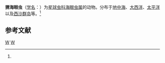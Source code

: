 {{Speciesbox
| taxon = Haliomma erinaceum
| binomial_authority = ([[恩斯特·海克尔|Haeckel]], 1862)<ref name='id9039'>{{cite web| url =http://www.bioinfo.cn/db05/BjdwSpecies.php?action=view&id=9039| title =猬海眼虫| work =《中国动物物种编目数据库》| publisher =中国科学院微生物研究所| author =中国科学院动物研究所| accessdate =2009-04-16| deadurl =yes| archiveurl =https://web.archive.org/web/20160305001912/http://www.bioinfo.cn/db05/BjdwSpecies.php?action=view&id=9039| archivedate =2016-03-05}}</ref>
}}

'''猬海眼虫'''（[[学名|学名]]：{{lang|la|''Haliomma erinaceum''}}）为[[星球虫科|星球虫科]][[海眼虫属|海眼虫属]]的动物。分布于[[地中海|地中海]]、[[大西洋|大西洋]]、[[太平洋|太平洋]]以及[[西沙群岛|西沙群岛]]等。<ref name='id9039'/>

== 参考文献 ==
{{reflist}}

{{放射虫小作品}}

{{Taxonbar}}
[[Category:1862年描述的动物|W]]
[[Category:海眼虫属|W]]
